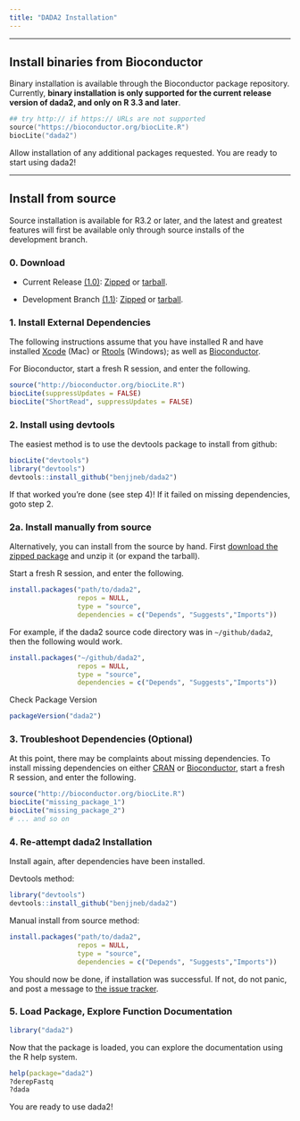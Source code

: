 ```yaml
---
title: "DADA2 Installation"
---
```


-----------------------------

## **Install binaries from Bioconductor**

Binary installation is available through the Bioconductor package repository. Currently, **binary installation is only supported for the current release version of dada2, and only on  R 3.3 and later**.

```S
## try http:// if https:// URLs are not supported
source("https://bioconductor.org/biocLite.R")
biocLite("dada2")
```

Allow installation of any additional packages requested. You are ready to start using dada2!

-----------------------------

## **Install from source**

Source installation is available for R3.2 or later, and the latest and greatest features will first be available only through source installs of the development branch.

### 0. Download

* Current Release [(1.0)](https://github.com/benjjneb/dada2/releases): [Zipped](https://github.com/benjjneb/dada2/archive/v1.0.zip) or [tarball](https://github.com/benjjneb/dada2/archive/v1.0.tar.gz).

* Development Branch [(1.1)](https://github.com/benjjneb/dada2): [Zipped](https://github.com/benjjneb/dada2/archive/master.zip) or [tarball](https://github.com/benjjneb/dada2/archive/master.tar.gz).

### 1. Install External Dependencies

The following instructions assume that you have installed R 
and have installed 
[Xcode](https://developer.apple.com/xcode/downloads/)
(Mac) or 
[Rtools](http://cran.r-project.org/bin/windows/Rtools/)
(Windows); as well as 
[Bioconductor](http://bioconductor.org/install/).

For Bioconductor,
start a fresh R session, and enter the following.

```r
source("http://bioconductor.org/biocLite.R")
biocLite(suppressUpdates = FALSE)
biocLite("ShortRead", suppressUpdates = FALSE)
```

### 2. Install using devtools

The easiest method is to use the devtools package to install from github:

```r
biocLite("devtools")
library("devtools")
devtools::install_github("benjjneb/dada2")
```

If that worked you're done (see step 4)! If it failed on missing dependencies, goto step 2.

### 2a. Install manually from source

Alternatively, you can install from the source by hand. First [download the zipped package](download.html) and unzip it (or expand the tarball).

Start a fresh R session, and enter the following.

```r
install.packages("path/to/dada2",
                 repos = NULL,
                 type = "source",
                 dependencies = c("Depends", "Suggests","Imports"))
```

For example, if the dada2 source code directory was in `~/github/dada2`,
then the following would work.

```r
install.packages("~/github/dada2",
                 repos = NULL,
                 type = "source",
                 dependencies = c("Depends", "Suggests","Imports"))
```

Check Package Version

```r
packageVersion("dada2")
```

### 3. Troubleshoot Dependencies (Optional)

At this point, 
there may be complaints about missing dependencies.
To install missing dependencies on either
[CRAN](http://cran.r-project.org/)
or
[Bioconductor](http://bioconductor.org/install/), 
start a fresh R session, and enter the following.

```r
source("http://bioconductor.org/biocLite.R")
biocLite("missing_package_1")
biocLite("missing_package_2")
# ... and so on
```

### 4. Re-attempt dada2 Installation

Install again, after dependencies have been installed.

Devtools method:
```r
library("devtools")
devtools::install_github("benjjneb/dada2")
```

Manual install from source method:
```r
install.packages("path/to/dada2",
                 repos = NULL,
                 type = "source",
                 dependencies = c("Depends", "Suggests","Imports"))
```

You should now be done, if installation was successful. If not, do not panic, and post a message to [the issue tracker](https://github.com/benjjneb/dada2/issues).

### 5. Load Package, Explore Function Documentation

```r
library("dada2")
```

Now that the package is loaded, you can explore the documentation using the R help system.

```r
help(package="dada2")
?derepFastq
?dada
```

You are ready to use dada2!